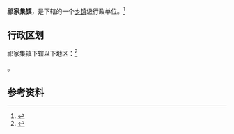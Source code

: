{{中国乡级行政区|62/29/24/102/000}}

'''祁家集镇'''，是{{PRC admin/fullname|62/29/24/102/000|3}}下辖的一个[[乡镇|乡镇]]级行政单位。<ref>{{PRC admin/ref sgc|{{PRC admin/parent|62/29/24/102/000}}}}</ref>

== 行政区划 ==

祁家集镇下辖以下地区：<ref>{{PRC admin/ref sgc|62/29/24/102/000}}</ref>

{{PRC admin/children|62/29/24/102/000}}。

== 参考资料 ==

{{reflist}}

{{行政区划小作品}}
{{PRC admin/navcat|62/29/24/102/000}}